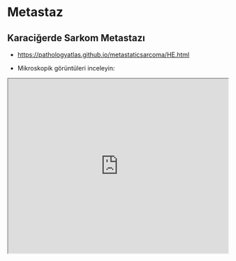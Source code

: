 # Metastaz

## Karaciğerde Sarkom Metastazı

- [https://pathologyatlas.github.io/metastaticsarcoma/HE.html](https://pathologyatlas.github.io/metastaticsarcoma/HE.html)

- Mikroskopik görüntüleri inceleyin: 

<iframe src="https://pathologyatlas.github.io/metastaticsarcoma/HE.html" style="height:400px;width:100%;"></iframe>

